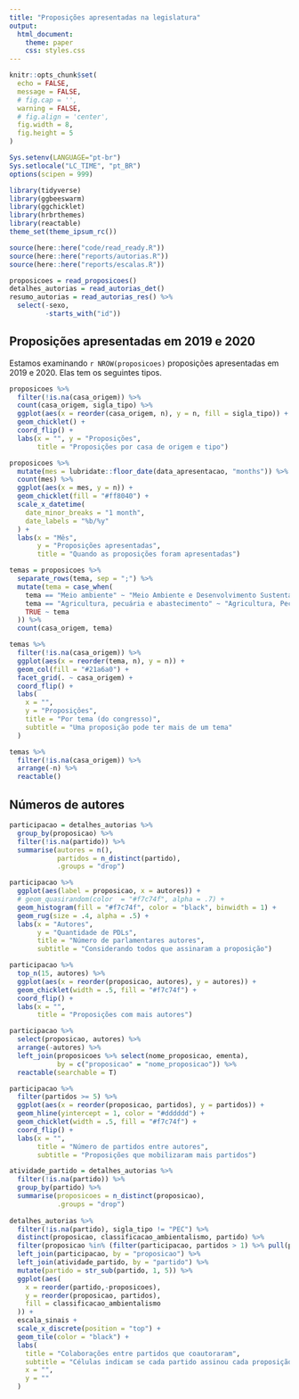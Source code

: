 ```yaml
---
title: "Proposições apresentadas na legislatura"
output:
  html_document:
    theme: paper
    css: styles.css
---
```


```r
knitr::opts_chunk$set(
  echo = FALSE,
  message = FALSE,
  # fig.cap = '',
  warning = FALSE,
  # fig.align = 'center',
  fig.width = 8,
  fig.height = 5
)

Sys.setenv(LANGUAGE="pt-br")
Sys.setlocale("LC_TIME", "pt_BR")
options(scipen = 999)
```

```r
library(tidyverse)
library(ggbeeswarm)
library(ggchicklet)
library(hrbrthemes)
library(reactable)
theme_set(theme_ipsum_rc())

source(here::here("code/read_ready.R"))
source(here::here("reports/autorias.R"))
source(here::here("reports/escalas.R"))
```

```r
proposicoes = read_proposicoes()
detalhes_autorias = read_autorias_det()
resumo_autorias = read_autorias_res() %>%  
  select(-sexo,
         -starts_with("id"))
```

## Proposições apresentadas em 2019 e 2020

Estamos examinando `r NROW(proposicoes)` proposições apresentadas em 2019 e 2020. Elas tem os seguintes tipos.

```r
proposicoes %>% 
  filter(!is.na(casa_origem)) %>% 
  count(casa_origem, sigla_tipo) %>% 
  ggplot(aes(x = reorder(casa_origem, n), y = n, fill = sigla_tipo)) + 
  geom_chicklet() + 
  coord_flip() + 
  labs(x = "", y = "Proposições", 
       title = "Proposições por casa de origem e tipo")
```


```r
proposicoes %>%
  mutate(mes = lubridate::floor_date(data_apresentacao, "months")) %>%
  count(mes) %>%
  ggplot(aes(x = mes, y = n)) +
  geom_chicklet(fill = "#ff8040") +
  scale_x_datetime(
    date_minor_breaks = "1 month",
    date_labels = "%b/%y"
  ) +
  labs(x = "Mês",
       y = "Proposições apresentadas",
       title = "Quando as proposições foram apresentadas")
```

```r
temas = proposicoes %>%
  separate_rows(tema, sep = ";") %>%
  mutate(tema = case_when(
    tema == "Meio ambiente" ~ "Meio Ambiente e Desenvolvimento Sustentável", 
    tema == "Agricultura, pecuária e abastecimento" ~ "Agricultura, Pecuária, Pesca e Extrativismo", 
    TRUE ~ tema 
  )) %>% 
  count(casa_origem, tema) 

temas %>%
  filter(!is.na(casa_origem)) %>% 
  ggplot(aes(x = reorder(tema, n), y = n)) +
  geom_col(fill = "#21a6a0") +
  facet_grid(. ~ casa_origem) + 
  coord_flip() +
  labs(
    x = "",
    y = "Proposições",
    title = "Por tema (do congresso)",
    subtitle = "Uma proposição pode ter mais de um tema"
  )
```

```r
temas %>% 
  filter(!is.na(casa_origem)) %>% 
  arrange(-n) %>% 
  reactable()
```

## Números de autores

```r
participacao = detalhes_autorias %>%
  group_by(proposicao) %>% 
  filter(!is.na(partido)) %>% 
  summarise(autores = n(), 
            partidos = n_distinct(partido), 
            .groups = "drop")
```

```r
participacao %>%
  ggplot(aes(label = proposicao, x = autores)) +
  # geom_quasirandom(color  = "#f7c74f", alpha = .7) +
  geom_histogram(fill = "#f7c74f", color = "black", binwidth = 1) +
  geom_rug(size = .4, alpha = .5) + 
  labs(x = "Autores",
       y = "Quantidade de PDLs",
       title = "Número de parlamentares autores",
       subtitle = "Considerando todos que assinaram a proposição")
```

```r
participacao %>% 
  top_n(15, autores) %>% 
  ggplot(aes(x = reorder(proposicao, autores), y = autores)) + 
  geom_chicklet(width = .5, fill = "#f7c74f") +
  coord_flip() + 
  labs(x = "", 
       title = "Proposições com mais autores")
```
```r
participacao %>% 
  select(proposicao, autores) %>% 
  arrange(-autores) %>% 
  left_join(proposicoes %>% select(nome_proposicao, ementa), 
            by = c("proposicao" = "nome_proposicao")) %>% 
  reactable(searchable = T)
```


```r
participacao %>% 
  filter(partidos >= 5) %>% 
  ggplot(aes(x = reorder(proposicao, partidos), y = partidos)) + 
  geom_hline(yintercept = 1, color = "#dddddd") + 
  geom_chicklet(width = .5, fill = "#f7c74f") +
  coord_flip() + 
  labs(x = "", 
       title = "Número de partidos entre autores", 
       subtitle = "Proposições que mobilizaram mais partidos")
```
```r
atividade_partido = detalhes_autorias %>% 
  filter(!is.na(partido)) %>% 
  group_by(partido) %>% 
  summarise(proposicoes = n_distinct(proposicao), 
            .groups = "drop")
  
detalhes_autorias %>%
  filter(!is.na(partido), sigla_tipo != "PEC") %>% 
  distinct(proposicao, classificacao_ambientalismo, partido) %>%
  filter(proposicao %in% (filter(participacao, partidos > 1) %>% pull(proposicao))) %>%
  left_join(participacao, by = "proposicao") %>%
  left_join(atividade_partido, by = "partido") %>%
  mutate(partido = str_sub(partido, 1, 5)) %>% 
  ggplot(aes(
    x = reorder(partido,-proposicoes),
    y = reorder(proposicao, partidos), 
    fill = classificacao_ambientalismo
  )) +
  escala_sinais +
  scale_x_discrete(position = "top") + 
  geom_tile(color = "black") +
  labs(
    title = "Colaborações entre partidos que coautoraram",
    subtitle = "Células indicam se cada partido assinou cada proposição. Ignoramos PECs.",
    x = "",
    y = ""
  )
```
